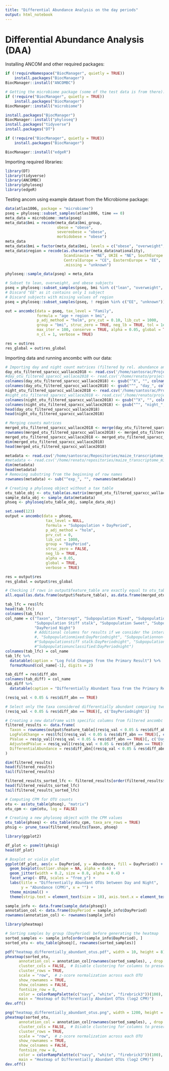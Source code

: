 ```yaml
---
title: "Differential Abundance Analysis on the day periods"
output: html_notebook
---
```


# Differential Abundance Analysis (DAA)

Installing ANCOM and other required packages:

```r
if (!requireNamespace("BiocManager", quietly = TRUE))
    install.packages("BiocManager")
BiocManager::install("ANCOMBC")

# Getting the microbiome package (some of the test data is from there):
if (!require("BiocManager", quietly = TRUE))
    install.packages("BiocManager")
BiocManager::install("microbiome")

install.packages("BiocManager")
BiocManager::install("phyloseq")
install.packages("tidyverse")
install.packages("DT")

if (!require("BiocManager", quietly = TRUE))
    install.packages("BiocManager")

BiocManager::install("edgeR")
```

Importing required libraries:

```r
library(DT)
library(tidyverse)
library(ANCOMBC)
library(phyloseq)
library(edgeR)
```

Testing ancom using example dataset from the Microbiome package:

```r
data(atlas1006, package = "microbiome")
pseq = phyloseq::subset_samples(atlas1006, time == 0)
meta_data = microbiome::meta(pseq)
meta_data$bmi = recode(meta_data$bmi_group,
                       obese = "obese",
                       severeobese = "obese",
                       morbidobese = "obese")
meta_data                       
meta_data$bmi = factor(meta_data$bmi, levels = c("obese", "overweight", "lean"))
meta_data$region = recode(as.character(meta_data$nationality),
                          Scandinavia = "NE", UKIE = "NE", SouthEurope = "SE", 
                          CentralEurope = "CE", EasternEurope = "EE",
                          .missing = "unknown")

phyloseq::sample_data(pseq) = meta_data

# Subset to lean, overweight, and obese subjects
pseq = phyloseq::subset_samples(pseq, bmi %in% c("lean", "overweight", "obese"))
# Discard "EE" as it contains only 1 subject
# Discard subjects with missing values of region
pseq = phyloseq::subset_samples(pseq, ! region %in% c("EE", "unknown"))

out = ancombc(data = pseq, tax_level = "Family", 
              formula = "age + region + bmi", 
              p_adj_method = "holm", prv_cut = 0.10, lib_cut = 1000, 
              group = "bmi", struc_zero = TRUE, neg_lb = TRUE, tol = 1e-5, 
              max_iter = 100, conserve = TRUE, alpha = 0.05, global = TRUE,
              n_cl = 1, verbose = TRUE)

res = out$res
res_global = out$res_global
```


Importing data and running ancombc with our data:

```r
# Importing day and night count matrices (filtered by rel. abundance and coefficient of variation)
day_otu_filtered_sparxcc_wallace2018 <- read.csv('/home/santosrac/Projects/UGA_RACS/IntegrationMetataxExpression/SparXCC_OTUs_paper/filtered_otu_table_day_filtered_rel_abund_cv_filtered.tsv', sep='\t', header=TRUE, row.names=1)
#day_otu_filtered_sparxcc_wallace2018 <- read.csv('/home/renato/projects/fapesp_bepe_pd/microbiome/filtered_otu_table_day_filtered_rel_abund_cv_filtered.tsv', sep='\t', header=TRUE, row.names=1)
colnames(day_otu_filtered_sparxcc_wallace2018) <- gsub("^X", "", colnames(day_otu_filtered_sparxcc_wallace2018))
colnames(day_otu_filtered_sparxcc_wallace2018) <- gsub("^", "day_", colnames(day_otu_filtered_sparxcc_wallace2018))
night_otu_filtered_sparxcc_wallace2018 <- read.csv('/home/santosrac/Projects/UGA_RACS/IntegrationMetataxExpression/SparXCC_OTUs_paper/filtered_otu_table_night_filtered_rel_abund_cv_filtered.tsv', sep='\t', header=TRUE, row.names=1)
#night_otu_filtered_sparxcc_wallace2018 <- read.csv('/home/renato/projects/fapesp_bepe_pd/microbiome/filtered_otu_table_night_filtered_rel_abund_cv_filtered.tsv', sep='\t', header=TRUE, row.names=1)
colnames(night_otu_filtered_sparxcc_wallace2018) <- gsub("^X", "", colnames(night_otu_filtered_sparxcc_wallace2018))
colnames(night_otu_filtered_sparxcc_wallace2018) <- gsub("^", "night_", colnames(night_otu_filtered_sparxcc_wallace2018))
head(day_otu_filtered_sparxcc_wallace2018)
head(night_otu_filtered_sparxcc_wallace2018)

# Merging counts matrices
merged_otu_filtered_sparxcc_wallace2018 <- merge(day_otu_filtered_sparxcc_wallace2018, night_otu_filtered_sparxcc_wallace2018, by = "row.names", all = TRUE)
rownames(merged_otu_filtered_sparxcc_wallace2018) <- merged_otu_filtered_sparxcc_wallace2018$Row.names
merged_otu_filtered_sparxcc_wallace2018 <- merged_otu_filtered_sparxcc_wallace2018[ , -1]
dim(merged_otu_filtered_sparxcc_wallace2018)
head(merged_otu_filtered_sparxcc_wallace2018)

metadata <- read.csv('/home/santosrac/Repositories/maize_transcriptome_microbiome_networks/sample_annotation.txt', sep='\t', header=TRUE, row.names=1)
#metadata <- read.csv('/home/renato/repositories/maize_transcriptome_microbiome_networks/sample_annotation.txt', sep='\t', header=TRUE, row.names=1)
dim(metadata)
head(metadata)
# Removing substring from the beginning of row names
rownames(metadata) <- sub("^exp_", "", rownames(metadata))

# Creating a phyloseq object without a tax table
otu_table_obj <- otu_table(as.matrix(merged_otu_filtered_sparxcc_wallace2018), taxa_are_rows = TRUE)
sample_data_obj <- sample_data(metadata)
phseq <- phyloseq(otu_table_obj, sample_data_obj)

set.seed(123)
output = ancombc(data = phseq,
                  tax_level = NULL,
                  formula = "Subpopulation + DayPeriod",
                  p_adj_method = "holm",
                  prv_cut = 0,
                  lib_cut = 1000,
                  group = "DayPeriod",
                  struc_zero = FALSE,
                  neg_lb = TRUE,
                  alpha = 0.05,
                  global = TRUE,
                  verbose = TRUE)

res = output$res
res_global = output$res_global

# Checking if rows in output$feature_table are exactly equal to otu_table_obj
all.equal(as.data.frame(output$feature_table), as.data.frame(merged_otu_filtered_sparxcc_wallace2018))

tab_lfc = res$lfc
head(tab_lfc)
colnames(tab_lfc)
col_name = c("Taxon", "Intercept", "Subpopulation Mixed", "Subpopulation Non-stiff stalk", "Subpopulation Popcorn", 
             "Subpopulation Stiff stalk", "Subpopulation Sweet", "Subpopulation Tropical-subtropical", "Subpopulation unclassified",
             "DayPeriod Night")
             # Additional columns for results if we consider the interaction (subpopulation and day period)
             #, "Subpopulationmixed:DayPeriodnight", "Subpopulationnon-stiff stalk:DayPeriodnight", "Subpopulationpopcorn:DayPeriodnight",
             #"Subpopulationstiff stalk:DayPeriodnight", "Subpopulationsweet:DayPeriodnight", "Subpopulationtropical-subtropical:DayPeriodnight",
             #"Subpopulationunclassified:DayPeriodnight")
colnames(tab_lfc) = col_name
tab_lfc %>% 
  datatable(caption = "Log Fold Changes from the Primary Result") %>%
  formatRound(col_name[-1], digits = 2)

tab_diff = res$diff_abn
colnames(tab_diff) = col_name
tab_diff %>% 
  datatable(caption = "Differentially Abundant Taxa from the Primary Result")

(res$q_val < 0.05 & res$diff_abn == TRUE)

# Select only the taxa considered differentially abundant comparing two Day Periods
(res$q_val < 0.05 & res$diff_abn == TRUE)[, c('DayPeriodnight')]

# Creating a new dataframe with specific columns from filtered ancombc results
filtered_results <- data.frame(
  Taxon = rownames(output$feature_table[(res$q_val < 0.05 & res$diff_abn == TRUE)[, c('DayPeriodnight')],]),
  LogFoldChange = res$lfc[(res$q_val < 0.05 & res$diff_abn == TRUE)[, c('DayPeriodnight')], c("DayPeriodnight")],
  PValue = res$p_val[(res$q_val < 0.05 & res$diff_abn == TRUE)[, c('DayPeriodnight')], c("DayPeriodnight")],
  AdjustedPValue = res$q_val[(res$q_val < 0.05 & res$diff_abn == TRUE)[, c('DayPeriodnight')], c("DayPeriodnight")],
  DifferentialAbundance = res$diff_abn[(res$q_val < 0.05 & res$diff_abn == TRUE)[, c('DayPeriodnight')], c("DayPeriodnight")]
)

dim(filtered_results)
head(filtered_results)
tail(filtered_results)

filtered_results_sorted_lfc <- filtered_results[order(filtered_results$LogFoldChange, decreasing = TRUE), ]
head(filtered_results_sorted_lfc)
tail(filtered_results_sorted_lfc)

# Computing CPM for OTU counts
otu <- as(otu_table(phseq), "matrix")
otu_cpm <- cpm(otu, log = FALSE)

# Creating a new phyloseq object with the CPM values
otu_table(phseq) <- otu_table(otu_cpm, taxa_are_rows = TRUE)
phsig <- prune_taxa(filtered_results$Taxon, phseq)

library(ggplot2)

df_plot <- psmelt(phsig)
head(df_plot)

# Boxplot or violin plot
ggplot(df_plot, aes(x = DayPeriod, y = Abundance, fill = DayPeriod)) +
  geom_boxplot(outlier.shape = NA, alpha = 0.6) +
  geom_jitter(width = 0.2, size = 0.8, alpha = 0.4) +
  facet_wrap(~ OTU, scales = "free_y") +
  labs(title = "Differentially Abundant OTUs between Day and Night",
       y = "Abundance (CPM)", x = "") +
  theme_minimal() +
  theme(strip.text = element_text(size = 10), axis.text.x = element_text(angle = 45, hjust = 1))

sample_info <- data.frame(sample_data(phseq))
annotation_col <- data.frame(DayPeriod = sample_info$DayPeriod)
rownames(annotation_col) <- rownames(sample_info)

library(pheatmap)

# Sorting samples by group (DayPeriod) before generating the heatmap
sorted_samples <- sample_info[order(sample_info$DayPeriod), ]
sorted_otu <- otu_table(phseq)[, rownames(sorted_samples)]

pdf("heatmap_differentially_abundant_otus.pdf", width = 10, height = 8)
pheatmap(sorted_otu,
      annotation_col = annotation_col[rownames(sorted_samples), , drop = FALSE],
      cluster_cols = FALSE,  # Disable clustering for columns to preserve group order
      cluster_rows = TRUE,
      scale = "row",  # z-score normalization across each OTU
      show_rownames = TRUE,
      show_colnames = FALSE,
      fontsize_row = 8,
      color = colorRampPalette(c("navy", "white", "firebrick3"))(100),
      main = "Heatmap of Differentially Abundant OTUs (log2 CPM)")
dev.off()

png("heatmap_differentially_abundant_otus.png", width = 1200, height = 1000, res = 300)
pheatmap(sorted_otu,
      annotation_col = annotation_col[rownames(sorted_samples), , drop = FALSE],
      cluster_cols = FALSE,  # Disable clustering for columns to preserve group order
      cluster_rows = TRUE,
      scale = "row",  # z-score normalization across each OTU
      show_rownames = TRUE,
      show_colnames = FALSE,
      fontsize_row = 8,
      color = colorRampPalette(c("navy", "white", "firebrick3"))(100),
      main = "Heatmap of Differentially Abundant OTUs (log2 CPM)")
dev.off()

```







